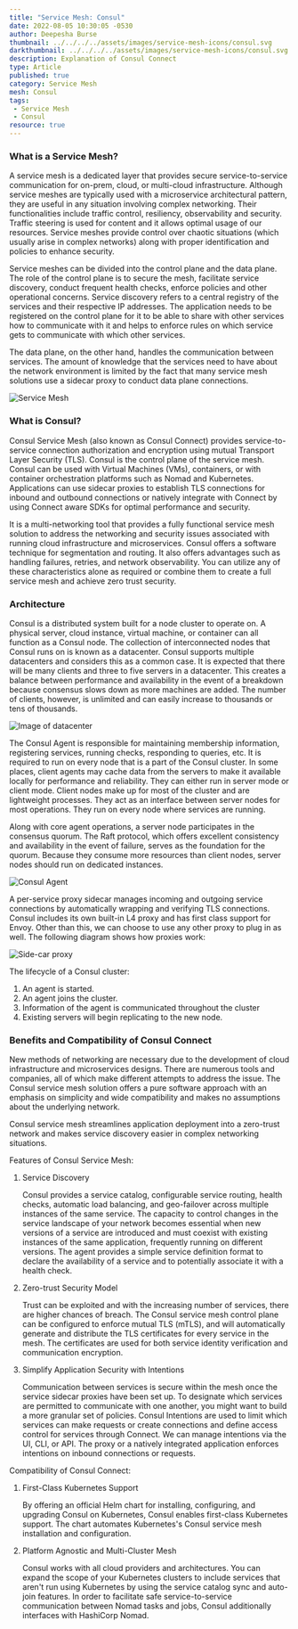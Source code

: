 ```yaml
---
title: "Service Mesh: Consul"
date: 2022-08-05 10:30:05 -0530
author: Deepesha Burse
thumbnail: ../../../../assets/images/service-mesh-icons/consul.svg
darkthumbnail: ../../../../assets/images/service-mesh-icons/consul.svg
description: Explanation of Consul Connect
type: Article
published: true
category: Service Mesh
mesh: Consul
tags:
 - Service Mesh
 - Consul
resource: true
---
```



<ResourcesWrapper>
  
  <h3> What is a Service Mesh? </h3>
  
  <p> A service mesh is a dedicated layer that provides secure service-to-service communication for on-prem, cloud, or multi-cloud infrastructure. Although service meshes are typically used with a microservice architectural pattern, they are useful in any situation involving complex networking. Their functionalities include traffic control, resiliency, observability and security. Traffic steering is used for content and it allows optimal usage of our resources. Service meshes provide control over chaotic situations (which usually arise in complex networks) along with proper identification and policies to enhance security. </p>
  
  <p> Service meshes can be divided into the control plane and the data plane. The role of the control plane is to secure the mesh, facilitate service discovery, conduct frequent health checks, enforce policies and other operational concerns. Service discovery refers to a central registry of the services and their respective IP addresses. The application needs to be registered on the control plane for it to be able to share with other services how to communicate with it and helps to enforce rules on which service gets to communicate with which other services. </p>
  
  <p> The data plane, on the other hand, handles the communication between services. The amount of knowledge that the services need to have about the network environment is limited by the fact that many service mesh solutions use a sidecar proxy to conduct data plane connections. </p>
  
  <img src = {serviceMesh} className="image-center" alt="Service Mesh" />
  
  <h3> What is Consul? </h3>
  
  <p> Consul Service Mesh (also known as Consul Connect) provides service-to-service connection authorization and encryption using mutual Transport Layer Security (TLS). Consul is the control plane of the service mesh. Consul can be used with Virtual Machines (VMs), containers, or with container orchestration platforms such as Nomad and Kubernetes. Applications can use sidecar proxies to establish TLS connections for inbound and outbound connections or natively integrate with Connect by using Connect aware SDKs for optimal performance and security. </p>
  
  <p> It is a multi-networking tool that provides a fully functional service mesh solution to address the networking and security issues associated with running cloud infrastructure and microservices. Consul offers a software technique for segmentation and routing. It also offers advantages such as handling failures, retries, and network observability. You can utilize any of these characteristics alone as required or combine them to create a full service mesh and achieve zero trust security. </p>
  
  <h3> Architecture </h3>
  
  <p> Consul is a distributed system built for a node cluster to operate on. A physical server, cloud instance, virtual machine, or container can all function as a Consul node. The collection of interconnected nodes that Consul runs on is known as a datacenter. Consul supports multiple datacenters and considers this as a common case. It is expected that there will be many clients and three to five servers in a datacenter. This creates a balance between performance and availability in the event of a breakdown because consensus slows down as more machines are added. The number of clients, however, is unlimited and can easily increase to thousands or tens of thousands. </p>
  
  <img src = {datacenter} className="image-center" alt="Image of datacenter" />
  
  <p> The Consul Agent is responsible for maintaining membership information, registering services, running checks, responding to queries, etc. It is required to run on every node that is a part of the Consul cluster. In some places, client agents may cache data from the servers to make it available locally for performance and reliability. They can either run in server mode or client mode. Client nodes make up for most of the cluster and are lightweight processes. They act as an interface between server nodes for most operations. They run on every node where services are running. </p>
  
  <p> Along with core agent operations, a server node participates in the consensus quorum. The Raft protocol, which offers excellent consistency and availability in the event of failure, serves as the foundation for the quorum. Because they consume more resources than client nodes, server nodes should run on dedicated instances. </p>
  
  <img src = {agent} className="image-center" alt="Consul Agent" />
  
  <p> A per-service proxy sidecar manages incoming and outgoing service connections by automatically wrapping and verifying TLS connections. Consul includes its own built-in L4 proxy and has first class support for Envoy. Other than this, we can choose to use any other proxy to plug in as well. The following diagram shows how proxies work: </p>
  
  <img src = {proxy} className="image-center" alt="Side-car proxy" />
  
  <p> 
  The lifecycle of a Consul cluster:
    <ol>
      <li> An agent is started. </li>
      <li> An agent joins the cluster. </li>
      <li> Information of the agent is communicated throughout the cluster</li>
      <li> Existing servers will begin replicating to the new node. </li>
    </ol>    
  </p>
  
  <h3> Benefits and Compatibility of Consul Connect </h3>
  
  <p> New methods of networking are necessary due to the development of cloud infrastructure and microservices designs. There are numerous tools and companies, all of which make different attempts to address the issue. The Consul service mesh solution offers a pure software approach with an emphasis on simplicity and wide compatibility and makes no assumptions about the underlying network. </p>
  
  <p> Consul service mesh streamlines application deployment into a zero-trust network and makes service discovery easier in complex networking situations. </p>
  
  <p> 
  Features of Consul Service Mesh:
  <br />
    <ol>
      <li> 
      Service Discovery 
        <p> Consul provides a service catalog, configurable service routing, health checks, automatic load balancing, and geo-failover across multiple instances of the same service. The capacity to control changes in the service landscape of your network becomes essential when new versions of a service are introduced and must coexist with existing instances of the same application, frequently running on different versions. The agent provides a simple service definition format to declare the availability of a service and to potentially associate it with a health check. </p>
        </li>
      <li> 
      Zero-trust Security Model
        <p> Trust can be exploited and with the increasing number of services, there are higher chances of breach. The Consul service mesh control plane can be configured to enforce mutual TLS (mTLS), and will automatically generate and distribute the TLS certificates for every service in the mesh. The certificates are used for both service identity verification and communication encryption. </p> 
      </li>
      <li> 
      Simplify Application Security with Intentions 
        <p> Communication between services is secure within the mesh once the service sidecar proxies have been set up. To designate which services are permitted to communicate with one another, you might want to build a more granular set of policies. Consul Intentions are used to limit which services can make requests or create connections and define access control for services through Connect. We can manage intentions via the UI, CLI, or API. The proxy or a natively integrated application enforces intentions on inbound connections or requests. </p> 
      </li>
    </ol>
  </p>
  
  <p> 
  Compatibility of Consul Connect:
  <br />
  <ol>
    <li> 
    First-Class Kubernetes Support 
        <p> By offering an official Helm chart for installing, configuring, and upgrading Consul on Kubernetes, Consul enables first-class Kubernetes support. The chart automates Kubernetes's Consul service mesh installation and configuration. </p> 
     </li>
    <li> 
    Platform Agnostic and Multi-Cluster Mesh
        <p> Consul works with all cloud providers and architectures. You can expand the scope of your Kubernetes clusters to include services that aren't run using Kubernetes by using the service catalog sync and auto-join features. In order to facilitate safe service-to-service communication between Nomad tasks and jobs, Consul additionally interfaces with HashiCorp Nomad. </p> 
     </li>
  </ol>
  </p>
  
</ResourcesWrapper>
